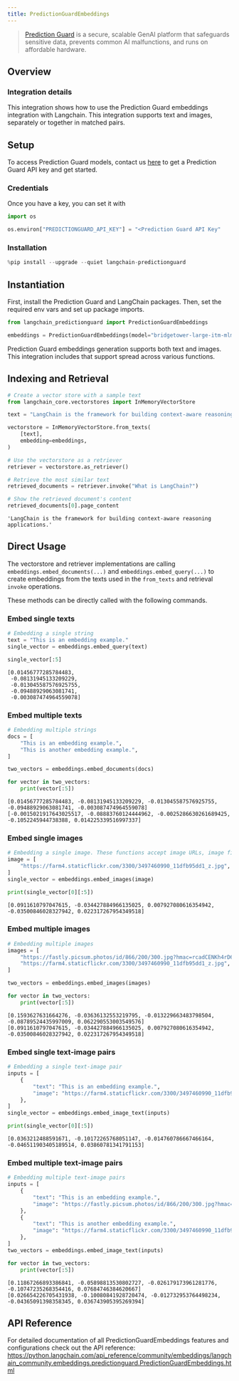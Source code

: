 ```yaml
---
title: PredictionGuardEmbeddings
---
```


>[Prediction Guard](https://predictionguard.com) is a secure, scalable GenAI platform that safeguards sensitive data, prevents common AI malfunctions, and runs on affordable hardware.

## Overview

### Integration details
This integration shows how to use the Prediction Guard embeddings integration with Langchain. This integration supports text and images, separately or together in matched pairs.

## Setup
To access Prediction Guard models, contact us [here](https://predictionguard.com/get-started) to get a Prediction Guard API key and get started. 


### Credentials
Once you have a key, you can set it with 



```python
import os

os.environ["PREDICTIONGUARD_API_KEY"] = "<Prediction Guard API Key"
```

### Installation


```python
%pip install --upgrade --quiet langchain-predictionguard
```

## Instantiation

First, install the Prediction Guard and LangChain packages. Then, set the required env vars and set up package imports.


```python
from langchain_predictionguard import PredictionGuardEmbeddings
```


```python
embeddings = PredictionGuardEmbeddings(model="bridgetower-large-itm-mlm-itc")
```



Prediction Guard embeddings generation supports both text and images. This integration includes that support spread across various functions.

## Indexing and Retrieval


```python
# Create a vector store with a sample text
from langchain_core.vectorstores import InMemoryVectorStore

text = "LangChain is the framework for building context-aware reasoning applications."

vectorstore = InMemoryVectorStore.from_texts(
    [text],
    embedding=embeddings,
)

# Use the vectorstore as a retriever
retriever = vectorstore.as_retriever()

# Retrieve the most similar text
retrieved_documents = retriever.invoke("What is LangChain?")

# Show the retrieved document's content
retrieved_documents[0].page_content
```



```output
'LangChain is the framework for building context-aware reasoning applications.'
```


## Direct Usage
The vectorstore and retriever implementations are calling `embeddings.embed_documents(...)` and `embeddings.embed_query(...)` to create embeddings from the texts used in the `from_texts` and retrieval `invoke` operations.

These methods can be directly called with the following commands.

### Embed single texts


```python
# Embedding a single string
text = "This is an embedding example."
single_vector = embeddings.embed_query(text)

single_vector[:5]
```



```output
[0.01456777285784483,
 -0.08131945133209229,
 -0.013045587576925755,
 -0.09488929063081741,
 -0.003087474964559078]
```


### Embed multiple texts


```python
# Embedding multiple strings
docs = [
    "This is an embedding example.",
    "This is another embedding example.",
]

two_vectors = embeddings.embed_documents(docs)

for vector in two_vectors:
    print(vector[:5])
```
```output
[0.01456777285784483, -0.08131945133209229, -0.013045587576925755, -0.09488929063081741, -0.003087474964559078]
[-0.0015021917643025517, -0.08883760124444962, -0.0025286630261689425, -0.1052245944738388, 0.014225339516997337]
```
### Embed single images


```python
# Embedding a single image. These functions accept image URLs, image files, data URIs, and base64 encoded strings.
image = [
    "https://farm4.staticflickr.com/3300/3497460990_11dfb95dd1_z.jpg",
]
single_vector = embeddings.embed_images(image)

print(single_vector[0][:5])
```
```output
[0.0911610797047615, -0.034427884966135025, 0.007927080616354942, -0.03500846028327942, 0.022317267954349518]
```
### Embed multiple images


```python
# Embedding multiple images
images = [
    "https://fastly.picsum.photos/id/866/200/300.jpg?hmac=rcadCENKh4rD6MAp6V_ma-AyWv641M4iiOpe1RyFHeI",
    "https://farm4.staticflickr.com/3300/3497460990_11dfb95dd1_z.jpg",
]

two_vectors = embeddings.embed_images(images)

for vector in two_vectors:
    print(vector[:5])
```
```output
[0.1593627631664276, -0.03636132553219795, -0.013229663483798504, -0.08789524435997009, 0.062290553003549576]
[0.0911610797047615, -0.034427884966135025, 0.007927080616354942, -0.03500846028327942, 0.022317267954349518]
```
### Embed single text-image pairs


```python
# Embedding a single text-image pair
inputs = [
    {
        "text": "This is an embedding example.",
        "image": "https://farm4.staticflickr.com/3300/3497460990_11dfb95dd1_z.jpg",
    },
]
single_vector = embeddings.embed_image_text(inputs)

print(single_vector[0][:5])
```
```output
[0.0363212488591671, -0.10172265768051147, -0.014760786667466164, -0.046511903405189514, 0.03860781341791153]
```
### Embed multiple text-image pairs


```python
# Embedding multiple text-image pairs
inputs = [
    {
        "text": "This is an embedding example.",
        "image": "https://fastly.picsum.photos/id/866/200/300.jpg?hmac=rcadCENKh4rD6MAp6V_ma-AyWv641M4iiOpe1RyFHeI",
    },
    {
        "text": "This is another embedding example.",
        "image": "https://farm4.staticflickr.com/3300/3497460990_11dfb95dd1_z.jpg",
    },
]
two_vectors = embeddings.embed_image_text(inputs)

for vector in two_vectors:
    print(vector[:5])
```
```output
[0.11867266893386841, -0.05898813530802727, -0.026179173961281776, -0.10747235268354416, 0.07684746384620667]
[0.026654226705431938, -0.10080841928720474, -0.012732953764498234, -0.04365091398358345, 0.036743905395269394]
```
## API Reference
For detailed documentation of all PredictionGuardEmbeddings features and configurations check out the API reference: https://python.langchain.com/api_reference/community/embeddings/langchain_community.embeddings.predictionguard.PredictionGuardEmbeddings.html
